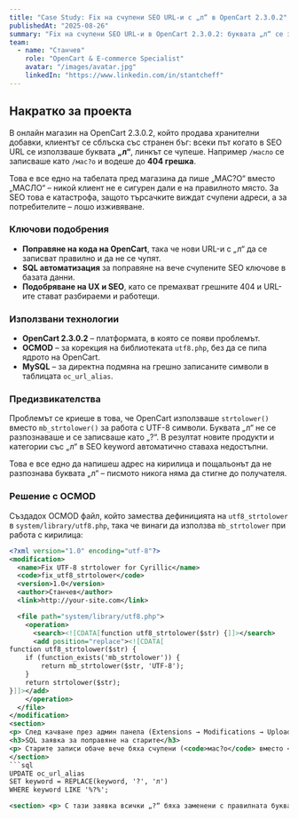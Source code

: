```yaml
---
title: "Case Study: Fix на счупени SEO URL-и с „л“ в OpenCart 2.3.0.2"
publishedAt: "2025-08-26"
summary: "Fix на счупени SEO URL-и в OpenCart 2.3.0.2: буквата „л“ се записваше като „?“ и водеше до 404 грешки – решено с OCMOD и SQL, без плъгини."
team:
  - name: "Станчев"
    role: "OpenCart & E-commerce Specialist"
    avatar: "/images/avatar.jpg"
    linkedIn: "https://www.linkedin.com/in/stantcheff"
---
```


<section>
  <h2>Накратко за проекта</h2>

  <p>
    В онлайн магазин на OpenCart 2.3.0.2, който продава хранителни добавки, клиентът се сблъска със странен бъг: всеки път когато в SEO URL се използваше буквата <strong>„л“</strong>, линкът се чупеше. Например <code>/масло</code> се записваше като <code>/мас?о</code> и водеше до <strong>404 грешка</strong>. 
  </p>

  <p>
    Това е все едно на табелата пред магазина да пише „МАС?О“ вместо „МАСЛО“ – никой клиент не е сигурен дали е на правилното място. За SEO това е катастрофа, защото търсачките виждат счупени адреси, а за потребителите – лошо изживяване.
  </p>

  <h3>Ключови подобрения</h3>

  <ul>
    <li>
      <strong>Поправяне на кода на OpenCart</strong>, така че нови URL-и с „л“ да се записват правилно и да не се чупят.
    </li>
    <li>
      <strong>SQL автоматизация</strong> за поправяне на вече счупените SEO ключове в базата данни.
    </li>
    <li>
      <strong>Подобряване на UX и SEO</strong>, като се премахват грешните 404 и URL-ите стават разбираеми и работещи.
    </li>
  </ul>

  <h3>Използвани технологии</h3>

  <ul>
    <li><strong>OpenCart 2.3.0.2</strong> – платформата, в която се появи проблемът.</li>
    <li><strong>OCMOD</strong> – за корекция на библиотеката <code>utf8.php</code>, без да се пипа ядрото на OpenCart.</li>
    <li><strong>MySQL</strong> – за директна подмяна на грешно записаните символи в таблицата <code>oc_url_alias</code>.</li>
  </ul>

  <h3>Предизвикателства</h3>

  <p>
    Проблемът се криеше в това, че OpenCart използваше <code>strtolower()</code> вместо <code>mb_strtolower()</code> за работа с UTF-8 символи. Буквата „л“ не се разпознаваше и се записваше като „?“. В резултат новите продукти и категории със „л“ в SEO keyword автоматично ставаха недостъпни.
  </p>

  <p>
    Това е все едно да напишеш адрес на кирилица и пощальонът да не разпознава буквата „л“ – писмото никога няма да стигне до получателя.
  </p>

  <h3>Решение с OCMOD</h3>

  <p>
    Създадох OCMOD файл, който замества дефиницията на <code>utf8_strtolower</code> в <code>system/library/utf8.php</code>, така че винаги да използва <code>mb_strtolower</code> при работа с кирилица:
  </p>
</section>

```xml
<?xml version="1.0" encoding="utf-8"?>
<modification>
  <name>Fix UTF-8 strtolower for Cyrillic</name>
  <code>fix_utf8_strtolower</code>
  <version>1.0</version>
  <author>Станчев</author>
  <link>http://your-site.com</link>

  <file path="system/library/utf8.php">
    <operation>
      <search><![CDATA[function utf8_strtolower($str) {]]></search>
      <add position="replace"><![CDATA[
function utf8_strtolower($str) {
    if (function_exists('mb_strtolower')) {
        return mb_strtolower($str, 'UTF-8');
    }
    return strtolower($str);
}]]></add>
    </operation>
  </file>
</modification>
<section> 
<p> След качване през админ панела (Extensions → Modifications → Upload) и натискане на Refresh, всички нови SEO URL-и с „л“ започнаха да се записват правилно. </p> 
<h3>SQL заявка за поправяне на старите</h3> 
<p> Старите записи обаче вече бяха счупени (<code>мас?о</code> вместо <code>масло</code>). За да ги поправя наведнъж, използвах SQL заявка: </p> 
</section>
```sql
UPDATE oc_url_alias
SET keyword = REPLACE(keyword, '?', 'л')
WHERE keyword LIKE '%?%';

<section> <p> С тази заявка всички „?“ бяха заменени с правилната буква „л“. Това е бързо решение, което пести часове ръчна работа. </p> <h3>Стъпки за репродуциране</h3> <ol> <li>Създайте OCMOD файл с горния код и го качете през админ панела.</li> <li>Рефрешнете модификациите и изчистете кеша.</li> <li>Стартирайте SQL заявката в phpMyAdmin, за да оправите вече счупените записи.</li> <li>Тествайте с нов продукт с име „масло“ – URL-ът вече ще е <code>/масло</code>, без да се чупи.</li> </ol> <h3>Резултат</h3> <p> След промяната сайтът вече не генерираше счупени линкове. SEO URL-ите на кирилица, включително тези с „л“, се показваха правилно. Потребителите виждаха чисти и работещи адреси, а Google започна да индексира съдържанието без 404 грешки. </p> <h4>Извод</h4> <p> Понякога дори една буква може да счупи цял сайт. В OpenCart 2.3.0.2 липсата на правилна обработка на UTF-8 доведе до масови 404 грешки. Решението беше комбинация от OCMOD за новите URL-и и SQL заявка за старите. Резултатът: стабилен магазин, доволни клиенти и SEO без загуби. </p> </section> ```
